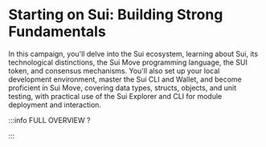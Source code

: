 # Starting on Sui: Building Strong Fundamentals

In this campaign, you'll delve into the Sui ecosystem, learning about Sui, its technological distinctions, the Sui Move programming language, the SUI token, and consensus mechanisms. You'll also set up your local development environment, master the Sui CLI and Wallet, and become proficient in Sui Move, covering data types, structs, objects, and unit testing, with practical use of the Sui Explorer and CLI for module deployment and interaction.


<DocCardList />

:::info FULL OVERVIEW ?

<QuestButton
  text="Go To Campaign Page"
  link="https://app.stackup.dev/campaign_page/starting-on-sui-building-strong-fundamentals"/>

:::
